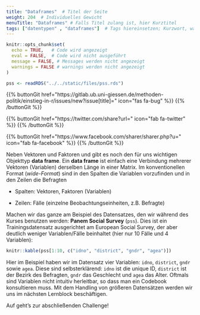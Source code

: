 ```yaml
---
title: "Dataframes"  # Titel der Seite
weight: 204  # Individuelles Gewicht 
menuTitle: "Dataframes" # Falls Titel zulang ist, hier Kurztitel
tags: ["datentypen" , "dataframes"]  # Tags hiereinsetzen; Kurzwort, was auf der Seite passsiert
---
```


```r
knitr::opts_chunk$set(
  echo = TRUE,   # Code wird angezeigt
  eval = FALSE,  # Code wird nicht ausgeführt
  message = FALSE, # Messages werden nicht angezeigt
  warnings = FALSE # warnings werden nicht angezeigt
)

pss <- readRDS("../../static/files/pss.rds")
```

{{% buttonGit href=\"https\:\/\/gitlab.ub.uni-giessen.de\/methoden-politik\/einstieg-in-r\/issues\/new?issue[title]=\" icon=\"fas fa-bug\" %}} {{% /buttonGit %}} 

{{% buttonGit href=\"https\:\/\/twitter.com\/share?url=\" icon=\"fab fa-twitter\" %}} {{% /buttonGit %}}

{{% buttonGit href=\"https\:\/\/www.facebook.com\/sharer\/sharer.php?u=\" icon=\"fab fa-facebook\" %}} {{% /buttonGit %}}

Neben Vektoren und Faktoren und gibt es noch den für uns wichtigen Objekttyp **data frame**. Ein **data frame** ist einfach eine Verbindung mehrerer Vektoren (Variablen) derselben Länge in einer Matrix. Im konventionellen Format (*wide-Format*) sind in den Spalten die Variablen vorzufinden und in den Zeilen die Befragten

- Spalten: Vektoren, Faktoren (Variablen)

- Zeilen: Fälle (einzelne Beobachtungseinheiten, z.B. Befragte)

Machen wir das ganze am Beispiel des Datensatzes, den wir während des Kurses benutzen werden: **Panem Social Survey** (`pss`). Dies ist ein Trainingsdatensatz ausgerichtet am European Social Survey, der aber deutlich weniger Variablen/Fälle beinhaltet (hier nur 10 Fälle und 4 Variablen):
```r
knitr::kable(pss[1:10, c("idno", "district", "gndr", "agea")])
```

Hier im Beispiel haben wir im Datensatz vier Variablen: `idno`, `district`, `gndr` sowie `agea`. Diese sind selbsterklärend: `idno` ist die unique ID, `district` ist der Bezirk des Befragten, `gndr` das Geschlecht und `agea` das Alter. Oftmals sind Variablen nicht intuitiv herleitbar, so dass man ein Codebook konsultieren muss. Mit dem Handling von größeren Datensätzen werden wir uns im nächsten Lernblock beschäftigen. 

Auf geht's zur abschließenden Challenge!